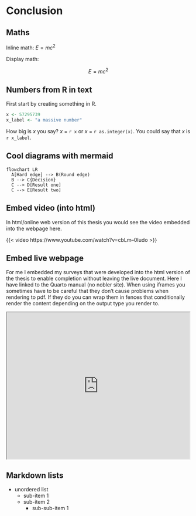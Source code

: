 # Conclusion {#sec-conclusion}
## Maths
Inline math: $E = mc^{2}$

Display math:

$$E = mc^{2}$$

## Numbers from R in text
First start by creating something in R.
```r
x <- 57295739
x_label <- "a massive number"
```
How big is $x$ you say? $x$ = `r x` or $x$ = `r as.integer(x)`. You could say that $x$ is `r x_label`.



## Cool diagrams with mermaid
```mermaid
flowchart LR
  A[Hard edge] --> B(Round edge)
  B --> C{Decision}
  C --> D[Result one]
  C --> E[Result two]
```

## Embed video (into html)
In html/online web version of this thesis you would see the video embedded into the webpage here.

{{< video https://www.youtube.com/watch?v=cbLm--0Iudo >}}

## Embed live webpage
For me I embedded my surveys that were developed into the html version of the thesis to enable completion without leaving the live document. Here I have linked to the Quarto manual (no nobler site). When using iframes you sometimes have to be careful that they don't cause problems when rendering to pdf. If they do you can wrap them in fences that conditionally render the content depending on the output type you render to.

```{=html}
<iframe src="https://quarto.org/" width="500" height="400"></iframe>
```

## Markdown lists
* unordered list
    + sub-item 1
    + sub-item 2
        - sub-sub-item 1
